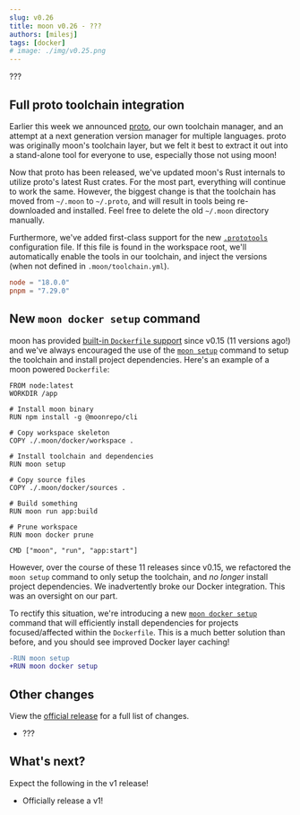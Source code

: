 ```yaml
---
slug: v0.26
title: moon v0.26 - ???
authors: [milesj]
tags: [docker]
# image: ./img/v0.25.png
---
```



???

<!--truncate-->

## Full proto toolchain integration

<div className="float-right ml-4 mb-1" style={{ width: '50%' }}>
  <Logo />
</div>

Earlier this week we announced [proto](/proto), our own toolchain manager, and an attempt at a next
generation version manager for multiple languages. proto was originally moon's toolchain layer, but
we felt it best to extract it out into a stand-alone tool for everyone to use, especially those not
using moon!

Now that proto has been released, we've updated moon's Rust internals to utilize proto's latest Rust
crates. For the most part, everything will continue to work the same. However, the biggest change is
that the toolchain has moved from `~/.moon` to `~/.proto`, and will result in tools being
re-downloaded and installed. Feel free to delete the old `~/.moon` directory manually.

Furthermore, we've added first-class support for the new [`.prototools`](/docs/proto/config)
configuration file. If this file is found in the workspace root, we'll automatically enable the
tools in our toolchain, and inject the versions (when not defined in `.moon/toolchain.yml`).

```toml title=".prototools"
node = "18.0.0"
pnpm = "7.29.0"
```

## New `moon docker setup` command

moon has provided [built-in `Dockerfile` support](/docs/guides/docker) since v0.15 (11 versions
ago!) and we've always encouraged the use of the [`moon setup`](/docs/commands/setup) command to
setup the toolchain and install project dependencies. Here's an example of a moon powered
`Dockerfile`:

```docker
FROM node:latest
WORKDIR /app

# Install moon binary
RUN npm install -g @moonrepo/cli

# Copy workspace skeleton
COPY ./.moon/docker/workspace .

# Install toolchain and dependencies
RUN moon setup

# Copy source files
COPY ./.moon/docker/sources .

# Build something
RUN moon run app:build

# Prune workspace
RUN moon docker prune

CMD ["moon", "run", "app:start"]
```

However, over the course of these 11 releases since v0.15, we refactored the `moon setup` command to
only setup the toolchain, and _no longer_ install project dependencies. We inadvertently broke our
Docker integration. This was an oversight on our part.

To rectify this situation, we're introducing a new
[`moon docker setup`](/docs/commands/docker/setup) command that will efficiently install
dependencies for projects focused/affected within the `Dockerfile`. This is a much better solution
than before, and you should see improved Docker layer caching!

```diff
-RUN moon setup
+RUN moon docker setup
```

## Other changes

View the
[official release](https://github.com/moonrepo/moon/releases/tag/%40moonrepo%2Fcli%400.26.0) for a
full list of changes.

- ???

## What's next?

Expect the following in the v1 release!

- Officially release a v1!

